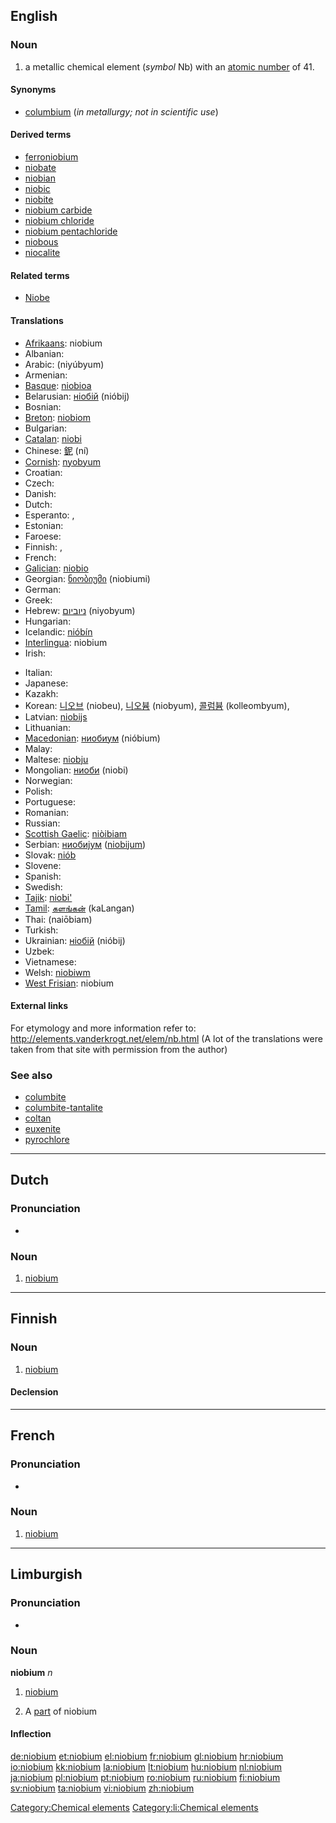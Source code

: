==English==
{{elements|Nb|zirconium|Zr|molybdenum|Mo}}

===Noun===
{{en-noun|-}}
{{wikipedia}}

# a metallic chemical element (''symbol'' Nb) with an [[atomic number]] of 41.

====Synonyms====
* [[columbium]] (''in metallurgy; not in scientific use'')

====Derived terms====
* [[ferroniobium]]
* [[niobate]]
* [[niobian]]
* [[niobic]]
* [[niobite]]
* [[niobium carbide]]
* [[niobium chloride]]
* [[niobium pentachloride]]
* [[niobous]]
* [[niocalite]]

====Related terms====
* [[w:Niobe|Niobe]]

====Translations====
{{trans-top|chemical element}}
* [[Afrikaans]]: niobium
* Albanian: {{t-|sq|niob|xs=Albanian}}
* Arabic: {{Arab|[[نيوبيوم]]}} (niyúbyum) {{m}}
* Armenian: {{t-|hy|նիոբիում|tr=niobium}}
* [[Basque]]: [[niobioa]]
* Belarusian: [[нiобiй]] (nióbij) {{m}}
* Bosnian: {{t-|bs|niobij}}
* [[Breton]]: [[niobiom]]
* Bulgarian: {{t-|bg|ниобий|m|tr=nióbij}}
* [[Catalan]]: [[niobi]]
* Chinese: [[鈮]] (ní)
* [[Cornish]]: [[nyobyum]]
* Croatian: {{t+|hr|niobij}}
* Czech: {{t+|cs|niob}}
* Danish: {{t-|da|niobium}}
* Dutch: {{t+|nl|niobium|n}}
* Esperanto: {{t+|eo|niobo|xs=Esperanto}}, {{t-|eo|niobio|xs=Esperanto}}
* Estonian: {{t-|et|nioobium}}
* Faroese: {{t-|fo|niobium|xs=Faroese}}
* Finnish: {{t+|fi|niobi}}, {{t+|fi|niobium}}
* French: {{t+|fr|niobium|m}}
* [[Galician]]: [[niobio]]
* Georgian: [[ნიობიუმი]] (niobiumi)
* German: {{t+|de|Niob|n}}
* Greek: {{t+|el|νιόβιο|n|tr=nióvio}}
* Hebrew: [[ניוביום]] (niyobyum)
* Hungarian: {{t+|hu|nióbium}}
* Icelandic: [[nióbín]]
* [[Interlingua]]: niobium
* Irish: {{t+|ga|niaibiam|xs=Irish}}
{{trans-mid}}
* Italian: {{t+|it|niobio|m}}
* Japanese: {{t+|ja|ニオブ|tr=niobu}}
* Kazakh: {{t-|kk|ниобий|tr=niobiy|sc=Cyrl|xs=Kazakh}}
* Korean: [[니오브]] (niobeu), [[니오븀]] (niobyum), [[콜럼븀]] (kolleombyum),  {{t|ko|나이오븀|tr=naiobyum|sc=Hang}}
* Latvian: [[niobijs]]
* Lithuanian: {{t+|lt|niobis|xs=Lithuanian}}
* [[Macedonian]]: [[ниобиум]] (nióbium)
* Malay: {{t-|ms|niobium|xs=Malay}}
* Maltese: [[niobju]]
* Mongolian: [[ниоби]] (niobi)
* Norwegian: {{t-|no|niob}}
* Polish: {{t+|pl|niob|m}}
* Portuguese: {{t+|pt|nióbio|m}}
* Romanian: {{t+|ro|niobiu|n}}
* Russian: {{t+|ru|ниобий|m|tr=nióbij}}
* [[Scottish Gaelic]]: [[niòibiam]]
* Serbian: [[ниобиjум]] ([[niobijum]]) {{m}}
* Slovak: [[niób]]
* Slovene: {{t+|sl|niobij}}
* Spanish: {{t+|es|niobio|m}}
* Swedish: {{t+|sv|niob|n}}
* [[Tajik]]: [[niobi']]
* [[Tamil]]: [[களங்கன்]] (kaLangan)
* Thai: {{Thai|[[ไนโอเบียม]]}} (naiōbiam)
* Turkish: {{t+|tr|niyobyum}}
* Ukrainian: [[нiобiй]] (nióbij) {{m}}
* Uzbek: {{t-|uz|ниобий|tr=niobiy|sc=Cyrl|xs=Uzbek}}
* Vietnamese: {{t-|vi|niobi|xs=Vietnamese}}
* Welsh: [[niobiwm]]
* [[West Frisian]]: niobium
{{trans-bottom}}

====External links====
For etymology and more information refer to:
http://elements.vanderkrogt.net/elem/nb.html
(A lot of the translations were taken from that site with permission from the author)

===See also===
* [[columbite]]
* [[columbite-tantalite]]
* [[coltan]]
* [[euxenite]]
* [[pyrochlore]]

[[Category:Chemical elements]]

----

==Dutch==
{{wikipedia|lang=nl}}

===Pronunciation===
* {{audio|Nl-niobium.ogg|Audio}}

===Noun===
{{infl|nl|noun|g=n}}

# {{chemical element|lang=nl}} [[niobium#English|niobium]]

----

==Finnish==
{{wikipedia|lang=fi}}

===Noun===
{{infl|fi|noun}}

# {{element|lang=fi}} [[#English|niobium]]

====Declension====
{{fi-decl-paperi|niobium}}

----
==French==
{{wikipedia|lang=fr}}

===Pronunciation===
* {{IPA|lang=fr| /njɔ.bjɔm/ }}

===Noun===
{{fr-noun-unc|m}}

# {{chemical element|lang=fr}} [[#English|niobium]]

----

==Limburgish==

===Pronunciation===
* {{IPA|[ˈɲoː˨bjɔ˧m]|lang=li}}

===Noun===
'''niobium''' ''n''

# {{uncountable|lang=li}} [[niobium#English|niobium]]
# A [[part]] of niobium

====Inflection====
{{li-noun-um|niobi}}

[[Category:li:Chemical elements]]

[[de:niobium]]
[[et:niobium]]
[[el:niobium]]
[[fr:niobium]]
[[gl:niobium]]
[[hr:niobium]]
[[io:niobium]]
[[kk:niobium]]
[[la:niobium]]
[[lt:niobium]]
[[hu:niobium]]
[[nl:niobium]]
[[ja:niobium]]
[[pl:niobium]]
[[pt:niobium]]
[[ro:niobium]]
[[ru:niobium]]
[[fi:niobium]]
[[sv:niobium]]
[[ta:niobium]]
[[vi:niobium]]
[[zh:niobium]]